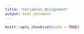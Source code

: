 ```yaml
---
title: "Variables_Assignment"
output: html_document
---
```


```r
knitr::opts_chunk$set(echo = TRUE)
```

